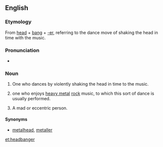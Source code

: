 ==English==
===Etymology===
{{wikipedia|headbanging}}
From [[head]] + [[bang]] + [[-er]], referring to the dance move of shaking the head in time with the music.

===Pronunciation===
*{{audio|en-us-headbanger.ogg|Audio (US)}}

===Noun===
{{en-noun}}
# One who dances by violently shaking the head in time to the music.
# {{context|by extension|lang=en}} one who enjoys [[heavy metal]] [[rock]] music, to which this sort of dance is usually performed.
# A mad or eccentric person.

====Synonyms====
* {{sense|heavy metal fan}} [[metalhead]], [[metaller]]

[[et:headbanger]]